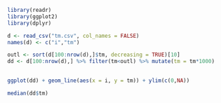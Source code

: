 ```r

library(readr)
library(ggplot2)
library(dplyr)

d <- read_csv("tm.csv", col_names = FALSE) 
names(d) <- c("i","tm")

outl <- sort(d[100:nrow(d),]$tm, decreasing = TRUE)[10]
dd <- d[100:nrow(d),] %>% filter(tm<outl) %>% mutate(tm = tm*1000)
  

ggplot(dd) + geom_line(aes(x = i, y = tm)) + ylim(c(0,NA))

median(dd$tm)

```